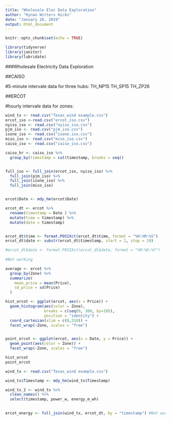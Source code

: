 ---
title: "Wholesale Elec Data Exploration"
author: "Kynan Witters Hicks"
date: "January 20, 2019"
output: html_document
---

```{r setup, include=FALSE}
knitr::opts_chunk$set(echo = TRUE)
```

```{r library}

library(tidyverse)
library(janitor)
library(lubridate)
```


###Wholesale Electricity Data Exploration

##CAISO

#5-minute intervale data for three hubs: 
TH_NP15
TH_SP15
TH_ZP26

##ERCOT

#hourly intervale data for zones: 

```{r data}

wind_tx <- read.csv("Texas_wind example.csv")
ercot_iso <-read.csv("ercot_iso.csv")
nyiso_iso <- read.csv("nyiso_iso.csv")
pjm_iso <- read.csv("pjm_iso.csv")
isone_iso <- read.csv("isone.iso.csv")
miso_iso <- read.csv("miso_iso.csv")
caiso_iso <- read.csv("caiso_iso.csv")

```

```{r merge_files}

caiso_hr <- caiso_iso %>% 
  group_by(timestamp = cut(timestamp, breaks = seq()


full_iso <- full_join(ercot_iso, nyiso_iso) %>% 
  full_join(pjm_iso) %>% 
  full_join(isone_iso) %>% 
  full_join(miso_iso)



```



```{r wrangle}

ercot$Date <- mdy_hm(ercot$Date)

ercot_dt <- ercot %>%
  rename(timestamp = Date ) %>% 
  mutate(time = timestamp) %>% 
  mutate(date = timestamp)


ercot_dt$time <- format.POSIXct(ercot_dt$time, format = "%H:%M:%S")
ercot_dt$date <- substr(ercot_dt$timestamp, start = 1, stop = 10)

#ercot_dt$date <- format.POSIXct(ercot_dt$date, format = "%M:%D:%Y")
 
#Not working


```

```{r summarize}

average <- ercot %>% 
  group_by(Zone) %>% 
  summarize(
    mean_price = mean(Price),
    sd_price = sd(Price)
  )

```


```{r visualize}

hist_ercot <- ggplot(ercot, aes(x = Price)) +
  geom_histogram(aes(color = Zone),
                 breaks = c(seq(0, 300, by=10)),
                 position = "identity") +
  coord_cartesian(xlim = c(0,310)) +
  facet_wrap(~Zone, scales = "free")


point_ercot <- ggplot(ercot, aes(x = Date, y = Price)) +
  geom_point(aes(color = Zone)) +
  facet_wrap(~Zone, scales = "free")

hist_ercot
point_ercot

```

```{r energy_model}

wind_tx <- read.csv("Texas_wind example.csv")

wind_tx$Timestamp <- mdy_hm(wind_tx$Timestamp)

wind_tx_2 <- wind_tx %>% 
  clean_names() %>% 
  select(timestamp, power_w, energy_m_wh)
  

ercot_energy <- full_join(wind_tx, ercot_dt, by = "timestamp") #Not working

```

